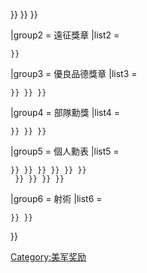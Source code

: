 {{military navigation
|name  = 美國海軍部勳獎
|style = wide
|title = [[美國海軍部勳獎]]

|group1 = 功績獎章
|list1  =
 {{nowrap|[[File:Navy Cross ribbon.svg|35px]] [[海軍十字勳章]]{{·}}}} {{nowrap|[[File:Navy Distinguished Service ribbon.svg|35px]] [[海軍傑出服役勳章]]{{·}}}} {{nowrap|[[File:Navy and Marine Corps Medal ribbon.svg|35px]] [[海軍及陸戰隊勳章]]{{·}}}} {{nowrap|[[File:Navy and Marine Corps Commendation ribbon.svg|35px]] [[嘉獎勳章|海軍及陸戰隊嘉獎勳章]]{{·}}}} {{nowrap|[[File:Navy and Marine Corps Achievement ribbon.svg|35px]] [[功績勳章 (美國)|海軍及陸戰隊功績勳章]]}}

|group2 = 遠征獎章
|list2  =
 {{nowrap|[[File:Navy Expeditionary Medal ribbon.svg|35px]] [[海軍遠征獎章]]{{·}}}} {{nowrap|[[Image:Marine Corps Expeditionary ribbon.svg|35px]] [[陸戰隊遠征獎章]]}}

|group3 = 優良品德獎章
|list3  =
 {{nowrap|[[File:United States Navy Good Conduct Medal ribbon.svg|35px]] [[優良品德獎章|海軍優良品德獎章]]{{·}}}} {{nowrap|[[Image:Marine Corps Good Conduct ribbon.svg|35px]] [[優良品德獎章|陸戰隊優良品德獎章]]{{·}}}} {{nowrap|[[Image:Naval Reserve Meritorious Service Medal.svg|35px]] [[預備役優良品德獎章|海軍預備役服役有功獎章]]{{·}}}} {{nowrap|[[File:Selected Marine Corps Reserve ribbon.svg|35px]] [[預備役優良品德獎章|被選陸戰隊預備役獎章]]}}

|group4 = 部隊勳獎
|list4  =
 {{nowrap|[[File:United States Navy Presidential Unit Citation ribbon.svg|35px]] {{Link-en|美國總統部隊嘉許獎|Presidential Unit Citation (United States)}}{{·}}}} {{nowrap|[[File:Navy Unit Commendation ribbon.svg|35px]] {{Link-en|海軍部隊嘉獎|Navy Unit Commendation}}{{·}}}} {{nowrap|[[File:Navy Meritorious Unit Commendation ribbon.svg|35px]] {{Link-en|功績部隊嘉獎|Meritorious Unit Commendation|海軍功績部隊嘉獎}}{{·}}}} {{nowrap|[[File:Battle Effectiveness Award ribbon, 1st award.svg|35px]] [[戰鬥高效勳表]]}}

|group5 = 個人勳表
|list5  =
 {{nowrap|[[File:Combat Action Ribbon.svg|35px]] [[作戰行動勳表|海軍作戰行動勳表]]{{·}}}} {{nowrap|[[File:Navy and Marine Corps Overseas Service Ribbon.svg|35px]] [[海外服役勳表|海軍及陸戰隊海外服役勳表]]{{·}}}} {{nowrap|[[File:Sea Service Deployment Ribbon.svg|35px]] [[海上服役勳表|海上部署服役勳表]]{{·}}}} {{nowrap|[[File:Arctic Service Ribbon.svg|35px]] [[北極服役勳表|海軍北極服役勳表]]{{·}}}} {{nowrap|[[File:Navy Recruiting Service Ribbon.svg|35px]] [[招募新兵勳表|海軍招募新兵勳表]]{{·}}}} {{nowrap|[[File:Marine Corps Recruiting Ribbon.svg|35px]] [[招募新兵勳表|陸戰隊新兵勳表]]{{·}}}}<br/> {{nowrap|[[File:Navy Recruit Training Service Ribbon.svg|35px]] [[軍訓教官勳表|海軍軍訓教官勳表]]{{·}}}} {{nowrap|[[File:Marine Corps Drill Instructor Ribbon.svg|35px]] [[軍訓教官勳表|陸戰隊軍訓教官勳表]]{{·}}}} {{nowrap|[[File:Marine Corps Security Guard Ribbon.svg|35px]] {{Link-en|海軍陸戰隊衛兵勳表|Marine Corps Security Guard Ribbon|陸戰隊衛兵勳表}}{{·}}}} {{nowrap|[[File:Navy Ceremonial Guard Ribbon.svg|35px]] [[海軍儀仗隊勳表]]{{·}}}} {{nowrap|[[File:Naval Reserve Sea Service Ribbon.svg|35px]] [[海上服役勳表|海軍預備役海上服役勳表]]}}

|group6 = 射術
|list6  =
 {{nowrap|[[File:United States Navy Rifle Marksmanship Ribbon with expert device.svg|35px]] [[射手獎章|海軍優秀步槍射手獎章]]{{·}}}} {{nowrap|[[File:U.S. Navy Rifle Marksmanship Ribbon.svg|35px]] [[射手勳表|海軍步槍射手勳表]]{{·}}}} {{nowrap|[[File:United States Navy Pistol Marksmanship Ribbon with expert device.svg|35px]] [[射手獎章|海軍優秀手槍射手獎章]]}} {{nowrap|[[File:Navy Pistol Marksmanship Ribbon.svg|35px]] [[射手勳表|海軍手槍射手勳表]]}}
}}
<noinclude>
[[Category:美军奖励]]

</noinclude>